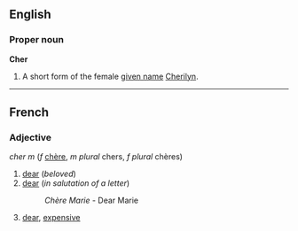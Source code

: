 ==English==
===Proper noun===
'''Cher'''

#A short form of the female [[given name]] [[Cherilyn]].

----
==French==
===Adjective===
''cher'' ''m'' (''f'' [[chère]], ''m plural'' chers, ''f plural'' chères)

#[[dear]] (''beloved'')
#[[dear]] (''in salutation of a letter'')
#:''Chère Marie'' - Dear Marie
#[[dear]], [[expensive]]